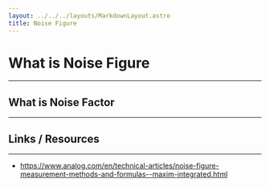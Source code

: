 ```yaml
---
layout: ../../../layouts/MarkdownLayout.astro
title: Noise Figure
---
```


# What is Noise Figure

---

## What is Noise Factor

---


## Links / Resources

---

- https://www.analog.com/en/technical-articles/noise-figure-measurement-methods-and-formulas--maxim-integrated.html


